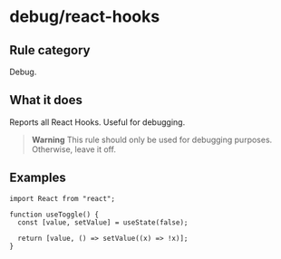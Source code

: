 # debug/react-hooks

## Rule category

Debug.

## What it does

Reports all React Hooks. Useful for debugging.

> **Warning**
> This rule should only be used for debugging purposes.
> Otherwise, leave it off.

## Examples

```tsx twoslash
import React from "react";

function useToggle() {
  const [value, setValue] = useState(false);

  return [value, () => setValue((x) => !x)];
}
```
